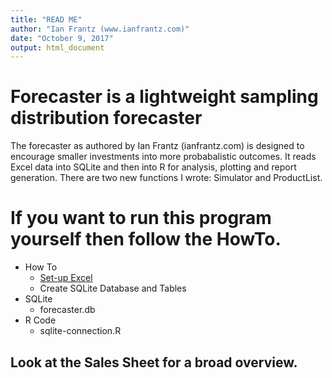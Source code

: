 ```yaml
---
title: "READ ME"
author: "Ian Frantz (www.ianfrantz.com)"
date: "October 9, 2017"
output: html_document
---
```


# Forecaster is a lightweight sampling distribution forecaster

The forecaster as authored by Ian Frantz (ianfrantz.com) is designed to encourage smaller investments into more probabalistic outcomes. It reads Excel data into SQLite and then into R for analysis, plotting and report generation. There are two new functions I wrote: Simulator and ProductList.  

# If you want to run this program yourself then follow the HowTo. 

* How To
  + [Set-up Excel](https://github.com/ianfrantz/forecaster/blob/master/Documentation/HowTo%20-%20Excel.Rmd)
  + Create SQLite Database and Tables
* SQLite 
  + forecaster.db
* R Code
  + sqlite-connection.R
  

## Look at the Sales Sheet for a broad overview. 

